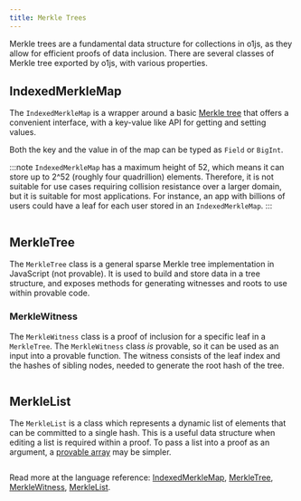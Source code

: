 ```yaml
---
title: Merkle Trees
---
```


Merkle trees are a fundamental data structure for collections in o1js, as they allow for efficient proofs of data inclusion.
There are several classes of Merkle tree exported by o1js, with various properties.

## IndexedMerkleMap

The `IndexedMerkleMap` is a wrapper around a basic [Merkle tree](/docs/basic-types/merkle-trees.mdx#MerkleTree) that offers a convenient
interface, with a key-value like API for getting and setting values.

Both the key and the value in of the map can be typed as `Field` or `BigInt`.

:::note
`IndexedMerkleMap` has a maximum height of 52, which means it can store up to 2^52 (roughly four quadrillion) elements. Therefore, it is not suitable for
use cases requiring collision resistance over a larger domain, but it is suitable for most applications. For instance, an app with billions of users
could have a leaf for each user stored in an `IndexedMerkleMap`.
:::

```ts file=../snippets/merkle-trees/merkle-trees.ts start=start_indexed_merkle_map end=end_indexed_merkle_map

```

## MerkleTree

The `MerkleTree` class is a general sparse Merkle tree implementation in JavaScript (not provable). It is used to build and store
data in a tree structure, and exposes methods for generating witnesses and roots to use within provable code.

### MerkleWitness

The `MerkleWitness` class is a proof of inclusion for a specific leaf in a `MerkleTree`. The `MerkleWitness` class _is_ provable, so
it can be used as an input into a provable function. The witness consists of the leaf index and the hashes of sibling nodes, needed
to generate the root hash of the tree.

```ts file=../snippets/merkle-trees/merkle-trees.ts start=start_merkle_tree end=end_merkle_tree

```

## MerkleList

The `MerkleList` is a class which represents a dynamic list of elements that can be committed to a single hash. This is a useful
data structure when editing a list is required within a proof. To pass a list into a proof as an argument, a
[provable array](/docs/basic-types/arrays.mdx) may be simpler.

```ts file=../snippets/merkle-trees/merkle-trees.ts start=start_merkle_list end=end_merkle_list

```

Read more at the language reference: [IndexedMerkleMap](/docs/api-reference/namespaces/Experimental/functions/IndexedMerkleMap.mdx), [MerkleTree](/docs/api-reference/classes/MerkleTree.mdx), [MerkleWitness](/docs/api-reference/classes/BaseMerkleWitness.mdx), [MerkleList](/docs/api-reference/classes/MerkleList.mdx).
